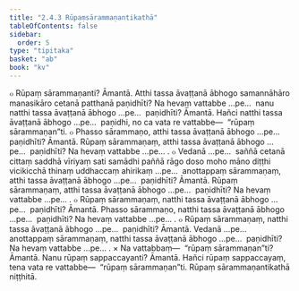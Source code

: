 ```yaml
---
title: "2.4.3 Rūpaṃsārammaṇantikathā"
tableOfContents: false
sidebar:
  order: 5
type: "tipitaka"
basket: "ab"
book: "kv"
---
```



<DynamicBreadcrumb />

<Division number="552" book="kv" bookNo="32" page="298">

<Paragraph number="1871" book="kv">
๐ Rūpaṃ sārammaṇanti? Āmantā. Atthi tassa āvaṭṭanā ābhogo samannāhāro manasikāro cetanā patthanā paṇidhīti? Na hevaṃ vattabbe …pe…  nanu natthi tassa āvaṭṭanā ābhogo …pe…  paṇidhīti? Āmantā. Hañci natthi tassa āvaṭṭanā ābhogo …pe…  paṇidhi, no ca vata re vattabbe—  “rūpaṃ sārammaṇan”ti.
</Paragraph>

<Paragraph number="1872" book="kv">
๐ Phasso sārammaṇo, atthi tassa āvaṭṭanā ābhogo …pe…  paṇidhīti? Āmantā. Rūpaṃ sārammaṇaṃ, atthi tassa āvaṭṭanā ābhogo …pe…  paṇidhīti? Na hevaṃ vattabbe …pe… .
</Paragraph>

<Paragraph number="1873" book="kv">
๐ Vedanā …pe…  saññā cetanā cittaṃ saddhā vīriyaṃ sati samādhi paññā rāgo doso moho māno diṭṭhi vicikicchā thinaṃ uddhaccaṃ ahirikaṃ …pe…  anottappaṃ sārammaṇaṃ, atthi tassa āvaṭṭanā ābhogo …pe…  paṇidhīti? Āmantā. Rūpaṃ sārammaṇaṃ, atthi tassa āvaṭṭanā ābhogo …pe…  paṇidhīti? Na hevaṃ vattabbe …pe… .
</Paragraph>

<Paragraph number="1874" book="kv">
๐ Rūpaṃ sārammaṇaṃ, natthi tassa āvaṭṭanā ābhogo …pe…  paṇidhīti? Āmantā. Phasso sārammaṇo, natthi tassa āvaṭṭanā ābhogo …pe…  paṇidhīti? Na hevaṃ vattabbe …pe… .
</Paragraph>

<Paragraph number="1875" book="kv">
๐ Rūpaṃ sārammaṇaṃ, natthi tassa āvaṭṭanā ābhogo …pe…  paṇidhīti? Āmantā. Vedanā …pe…  anottappaṃ sārammaṇaṃ, natthi tassa āvaṭṭanā ābhogo …pe…  paṇidhīti? Na hevaṃ vattabbe …pe… .
</Paragraph>

</Division>
<Division number="553" book="kv" bookNo="32" page="298">

<Paragraph number="1876" book="kv">
× Na vattabbaṃ—  “rūpaṃ sārammaṇan”ti? Āmantā. Nanu rūpaṃ sappaccayanti? Āmantā. Hañci rūpaṃ sappaccayaṃ, tena vata re vattabbe—  “rūpaṃ sārammaṇan”ti.

</Paragraph>
</Division>

<Paragraph number="1877" type="center" book="kv">
Rūpaṃ sārammaṇantikathā niṭṭhitā.
</Paragraph>